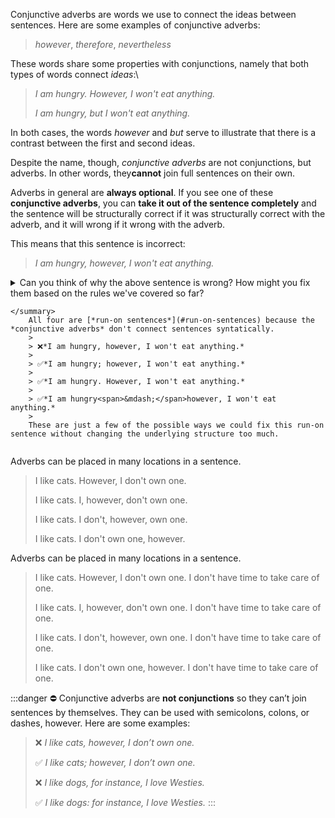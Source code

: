 Conjunctive adverbs are words we use to connect the ideas between sentences.
Here are some examples of conjunctive adverbs:

> *however*, *therefore*, *nevertheless*

These words share some properties with conjunctions, namely that both types of words connect *ideas*:\

> *I am hungry. However, I won't eat anything.*
>
> *I am hungry, but I won't eat anything.*

In both cases, the words *however* and *but* serve to illustrate that there is a contrast between the first and second ideas.

Despite the name, though, *conjunctive adverbs* are not conjunctions, but adverbs.
In other words, they**cannot** join full sentences on their own.

Adverbs in general are **always optional**.
If you see one of these **conjunctive adverbs**, you can **take it out of the sentence completely** and the sentence will be structurally correct if it was structurally correct with the adverb, and it will wrong if it wrong with the adverb.

This means that this sentence is incorrect:

> 
> *I am hungry, however, I won't eat anything.*
> 

<details>
    <summary>
        Can you think of why the above sentence is wrong? How might you fix them based on the rules we've covered so far?

    </summary>
        All four are [*run-on sentences*](#run-on-sentences) because the *conjunctive adverbs* don't connect sentences syntatically.
        > 
        > ❌*I am hungry, however, I won't eat anything.*
        > 
        > ✅*I am hungry; however, I won't eat anything.*
        > 
        > ✅*I am hungry. However, I won't eat anything.*
        > 
        > ✅*I am hungry<span>&mdash;</span>however, I won't eat anything.*
        > 
        These are just a few of the possible ways we could fix this run-on sentence without changing the underlying structure too much.
</details>

Adverbs can be placed in many locations in a sentence.
> I like cats. However, I don't own one.
>
> I like cats. I, however, don't own one.
>
> I like cats. I don't, however, own one.
>
> I like cats. I don't own one, however.


Adverbs can be placed in many locations in a sentence.
> I like cats. However, I don't own one. I don't have time to take care of one.
>
> I like cats. I, however, don't own one. I don't have time to take care of one.
>
> I like cats. I don't, however, own one. I don't have time to take care of one.
>
> I like cats. I don't own one, however. I don't have time to take care of one.


:::danger
⛔ Conjunctive adverbs are **not conjunctions** so they can’t join sentences by themselves. They can be used with semicolons, colons, or dashes, however. Here are some examples:

> ❌ *I like cats, however, I don’t own one.*
> 
> ✅ *I like cats; however, I don’t own one.*
> 
> ❌ *I like dogs, for instance, I love Westies.*
> 
> ✅ *I like dogs: for instance, I love Westies.*
:::



